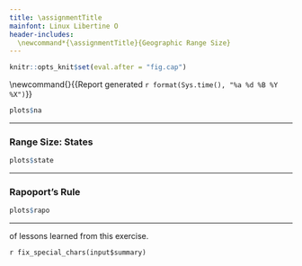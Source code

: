 ```yaml
---
title: \assignmentTitle
mainfont: Linux Libertine O
header-includes:
  \newcommand*{\assignmentTitle}{Geographic Range Size}
---
```


```r
knitr::opts_knit$set(eval.after = "fig.cap")
```

<!-- Have to be defined here so they can be used in LaTex header. -->
<!-- First page header -->
\newcommand{\stuName}{`r input$student_name`} 
<!-- Last page footer -->
\newcommand{\firstFancyfoot}{{\footnotesize Report generated `r format(Sys.time(), "%a %d %B %Y %X")`}}
\thispagestyle{first_page}

\subsection*{\assignmentTitle}

\subsubsection{Range Size: North America}


\begin{enumerate}
\begin{multicols}{2}
\item \label{na_predict} \textbf{What do you predict?} Considering all of North America, tell
whether you think most species in a closely related group of organisms (fishes, mussels, or crayfishes), will most species have small, moderate, or large range sizes?
            The North America data set has 126 watersheds. Consider 
            'small range size' to be fewer than 10-15 watersheds, 'large
            range size' to be more than 75, and 'moderate range size' 
            to be somewhere between. These are arbitrary cutoffs to get 
            you started. You may also predict some combination of the three
            options.

\textbf{You predicted} “`r prediction_na_escaped()`”

\columnbreak

\item \textbf{Interpret the pattern.} Describe the pattern that you see in the histogram. Do most
species occur in most watersheds (large range size) or do most species
occur in just a few watersheds (small range size)? Or, is it some
combination of the two? Explain below how the observed
      result supports or falsifies your prediction from question~\ref{na_predict}.

\textbf{You explained} “`r fix_special_chars(input$na_result)`”
 
\end{multicols}

\end{enumerate}

```r
plots$na
```

***

### Range Size: States

\begin{enumerate}[resume]
\begin{multicols}{2}

\item \textbf{What do you predict?} What do you predict for the state level? Will most species have small, moderate, or large range sizes? 

\textbf{You predicted} “`r prediction_state_escaped()`”

\columnbreak

\item \textbf{Describe and interpret the histograms.}  Do most
species occur in most watersheds (large range size) or do most species
occur in just a few watersheds (small range size)? Or, is it some
combination of the two?

\textbf{You explained} “`r fix_special_chars(input$state_result)`”

\end{multicols}
\end{enumerate}

```r
plots$state
```

***

### Rapoport's Rule

\begin{enumerate}[resume]
\begin{multicols}{2}

\item \textbf{What do you predict?} Consider these five states (from south to north): Alabama, Tennessee, Kentucky, Illinois, and Wisconsin. Do you think fishes, mussels, or crayfishes will follow Rapoport's Rule for range size and species richness from Alabama north to Wisconsin? It is okay for you to say that all, some, or none of these taxonomic groups will agree.  If you think only some taxa will
follow Rapoport's Rule, be sure to identify those taxa in your prediction.

\textbf{You predicted} “`r fix_special_chars(input$predict_rapo_five)`”

\columnbreak

\item \textbf{Do the results agree with your prediction? Be sure to consider
      range size from the state histograms and the species richness plots
      such as the one below. Explain.}


\textbf{You explained} “`r fix_special_chars(input$rapo_five_result)`”

\end{multicols}
\end{enumerate}

```r
plots$rapo
```


***
\textbf{Your summary} of lessons learned from this exercise.

`r fix_special_chars(input$summary)`

<!-- Time stamp the report -->
\thispagestyle{last_page}
